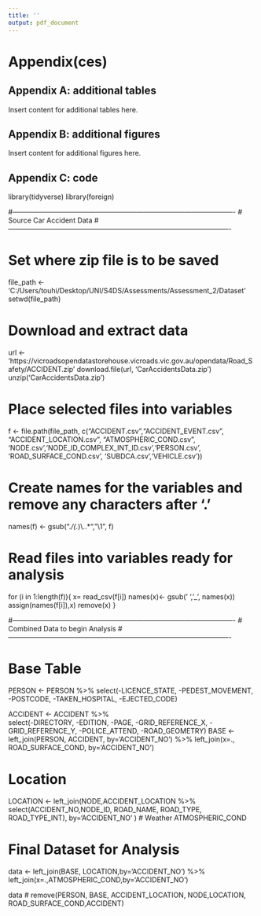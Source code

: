 ```yaml
---
title: ''
output: pdf_document
---
```

# Appendix(ces)

## Appendix A: additional tables 

Insert content for additional tables here.

\newpage

## Appendix B: additional figures

Insert content for additional figures here. 

\newpage

## Appendix C: code

library(tidyverse)
library(foreign)

#-------------------------------------------------------------------------------------------------
# Source Car Accident Data 
#-------------------------------------------------------------------------------------------------

# Set where zip file is to be saved
file_path <- 'C:/Users/touhi/Desktop/UNI/S4DS/Assessments/Assessment_2/Dataset'
setwd(file_path)

# Download and extract data
url <- 'https://vicroadsopendatastorehouse.vicroads.vic.gov.au/opendata/Road_Safety/ACCIDENT.zip'
download.file(url, 'CarAccidentsData.zip')
unzip('CarAccidentsData.zip')
  
# Place selected files into variables
f <- file.path(file_path, 
           c("ACCIDENT.csv","ACCIDENT_EVENT.csv", "ACCIDENT_LOCATION.csv", "ATMOSPHERIC_COND.csv",
             'NODE.csv','NODE_ID_COMPLEX_INT_ID.csv','PERSON.csv', 'ROAD_SURFACE_COND.csv',
             'SUBDCA.csv','VEHICLE.csv'))


# Create names for the variables and remove any characters after '.' 
names(f) <- gsub(".*/(.*)\\..*", "\\1", f)

# Read files into variables ready for analysis
for (i in 1:length(f)){
    x= read_csv(f[i])
    names(x)<- gsub(' ','_', names(x))
    assign(names(f[i]),x)
    remove(x)
  }


#-------------------------------------------------------------------------------------------------
# Combined Data to begin Analysis
#-------------------------------------------------------------------------------------------------

# Base Table
PERSON <- PERSON %>% 
          select(-LICENCE_STATE, -PEDEST_MOVEMENT, -POSTCODE, -TAKEN_HOSPITAL, -EJECTED_CODE)

ACCIDENT <- ACCIDENT %>%  
              select(-DIRECTORY, -EDITION, -PAGE, -GRID_REFERENCE_X, 
                     -GRID_REFERENCE_Y, -POLICE_ATTEND, -ROAD_GEOMETRY)
BASE <- left_join(PERSON, ACCIDENT, by='ACCIDENT_NO') %>% 
          left_join(x=., ROAD_SURFACE_COND, by='ACCIDENT_NO')

# Location
LOCATION <- left_join(NODE,ACCIDENT_LOCATION %>% 
                        select(ACCIDENT_NO,NODE_ID, ROAD_NAME, ROAD_TYPE, ROAD_TYPE_INT),
                      by='ACCIDENT_NO' ) 
# Weather
ATMOSPHERIC_COND

# Final Dataset for Analysis
data <- left_join(BASE, LOCATION,by='ACCIDENT_NO') %>% 
          left_join(x=.,ATMOSPHERIC_COND,by='ACCIDENT_NO')


data
# remove(PERSON, BASE, ACCIDENT_LOCATION, NODE,LOCATION, ROAD_SURFACE_COND,ACCIDENT)

